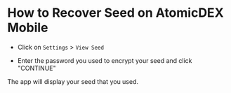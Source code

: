 

# How to Recover Seed on AtomicDEX Mobile

*   Click on `Settings` > `View Seed`

<OptimizedImage title="How to Recover Seed on AtomicDEX Mobile" src={howToRecover1} classNaming="w-full" alt="How to Recover Seed on AtomicDEX Mobile" />

*   Enter the password you used to encrypt your seed and click "CONTINUE"

<OptimizedImage title="How to Recover Seed on AtomicDEX Mobile" src={howToRecover2} classNaming="w-full" alt="How to Recover Seed on AtomicDEX Mobile" />

The app will display your seed that you used.

<OptimizedImage title="How to Recover Seed on AtomicDEX Mobile" src={howToRecover3} classNaming="w-full" alt="How to Recover Seed on AtomicDEX Mobile" />
